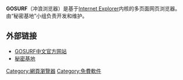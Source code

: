 {{unreferenced|time=2011-12-17T13:19:05+00:00}}
{{Infobox software
| name = GOSURF
| caption = GOSURF（冲浪浏览器）
| developer = 秘密基地
| latest release version = 2.84.903.8452
| latest release date = {{Start date and age|2009|08|09}} 
| operating system = Windows
| engine = [[Trident|Trident]]
| language = 汉语英语
| genre = [[网页浏览器|网页浏览器]]
| license = [[专有软件|专有软件]] 
| website = {{URL|http://getgosurf.com}}
}}
'''GOSURF'''（冲浪浏览器）是基于[[Internet_Explorer|Internet Explorer]]内核的多页面网页浏览器。由“秘密基地”小组负责开发和维护。


== 外部链接 ==
*[http://getgosurf.com/ GOSURF中文官方网站] {{Wayback|url=http://getgosurf.com/ |date=20201125130325 }}
*[http://mmjd.com/ 秘密基地] {{Wayback|url=http://mmjd.com/ |date=20201129010751 }}

{{Web browser}}

[[Category:網頁瀏覽器|Category:網頁瀏覽器]]
[[Category:免費軟件|Category:免費軟件]]